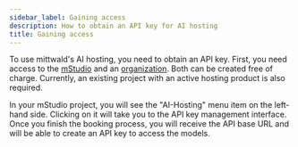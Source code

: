 ```yaml
---
sidebar_label: Gaining access
description: How to obtain an API key for AI hosting
title: Gaining access
---
```


To use mittwald's AI hosting, you need to obtain an API key. First, you need access to the [mStudio](https://studio.mittwald.de) and an [organization](https://studio.mittwald.de/app/organizations). Both can be created free of charge. Currently, an existing project with an active hosting product is also required.

In your mStudio project, you will see the "AI-Hosting" menu item on the left-hand side. Clicking on it will take you to the API key management interface. Once you finish the booking process, you will receive the API base URL and will be able to create an API key to access the models.
